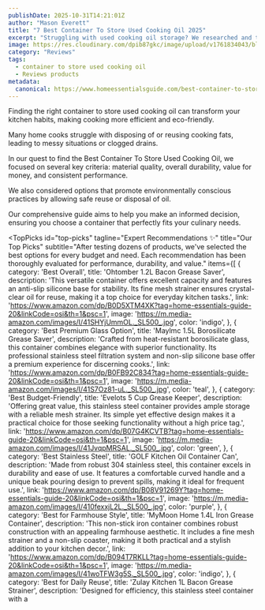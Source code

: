 ```yaml
---
publishDate: 2025-10-31T14:21:01Z
author: "Mason Everett"
title: "7 Best Container To Store Used Cooking Oil 2025"
excerpt: "Struggling with used cooking oil storage? We researched and tested top containers to help you find the perfect eco-friendly solution for a cleaner kitchen."
image: https://res.cloudinary.com/dpib87gkc/image/upload/v1761834043/blog_image_1761834042_iowofh.webp
category: "Reviews"
tags:
  - container to store used cooking oil
  - Reviews products
metadata:
  canonical: https://www.homeessentialsguide.com/best-container-to-store-used-cooking-oil
---
```



<p>Finding the right container to store used cooking oil can transform your kitchen habits, making cooking more efficient and eco-friendly.</p>
<p>Many home cooks struggle with disposing of or reusing cooking fats, leading to messy situations or clogged drains.</p>
<p>In our quest to find the Best Container To Store Used Cooking Oil, we focused on several key criteria: material quality, overall durability, value for money, and consistent performance.</p>
<p>We also considered options that promote environmentally conscious practices by allowing safe reuse or disposal of oil.</p>
<p>Our comprehensive guide aims to help you make an informed decision, ensuring you choose a container that perfectly fits your culinary needs.</p>

<TopPicks
  id="top-picks"
  tagline="Expert Recommendations ✨"
  title="Our Top Picks"
  subtitle="After testing dozens of products, we've selected the best options for every budget and need. Each recommendation has been thoroughly evaluated for performance, durability, and value."
  items={[
    {
      category: 'Best Overall',
      title: 'Ohtomber 1.2L Bacon Grease Saver',
      description: 'This versatile container offers excellent capacity and features an anti-slip silicone base for stability. Its fine mesh strainer ensures crystal-clear oil for reuse, making it a top choice for everyday kitchen tasks.',
      link: 'https://www.amazon.com/dp/B0D5XTM4XK?tag=home-essentials-guide-20&linkCode=osi&th=1&psc=1',
      image: 'https://m.media-amazon.com/images/I/41SHYjUmmOL._SL500_.jpg',
      color: 'indigo',
    },
    {
      category: 'Best Premium Glass Option',
      title: 'Maylmc 1.5L Borosilicate Grease Saver',
      description: 'Crafted from heat-resistant borosilicate glass, this container combines elegance with superior functionality. Its professional stainless steel filtration system and non-slip silicone base offer a premium experience for discerning cooks.',
      link: 'https://www.amazon.com/dp/B0FB92C834?tag=home-essentials-guide-20&linkCode=osi&th=1&psc=1',
      image: 'https://m.media-amazon.com/images/I/41S7Oz81-uL._SL500_.jpg',
      color: 'teal',
    },
    {
      category: 'Best Budget-Friendly',
      title: 'Evelots 5 Cup Grease Keeper',
      description: 'Offering great value, this stainless steel container provides ample storage with a reliable mesh strainer. Its simple yet effective design makes it a practical choice for those seeking functionality without a high price tag.',
      link: 'https://www.amazon.com/dp/B07G4KCVTB?tag=home-essentials-guide-20&linkCode=osi&th=1&psc=1',
      image: 'https://m.media-amazon.com/images/I/41JvqpMRSAL._SL500_.jpg',
      color: 'green',
    },
    {
      category: 'Best Stainless Steel',
      title: 'GOLF Kitchen Oil Container Can',
      description: 'Made from robust 304 stainless steel, this container excels in durability and ease of use. It features a comfortable curved handle and a unique beak pouring design to prevent spills, making it ideal for frequent use.',
      link: 'https://www.amazon.com/dp/B08V91269Y?tag=home-essentials-guide-20&linkCode=osi&th=1&psc=1',
      image: 'https://m.media-amazon.com/images/I/410fexxjL2L._SL500_.jpg',
      color: 'purple',
    },
    {
      category: 'Best for Farmhouse Style',
      title: 'MyMoon Home 1.4L Iron Grease Container',
      description: 'This non-stick iron container combines robust construction with an appealing farmhouse aesthetic. It includes a fine mesh strainer and a non-slip coaster, making it both practical and a stylish addition to your kitchen decor.',
      link: 'https://www.amazon.com/dp/B094T7RKLL?tag=home-essentials-guide-20&linkCode=osi&th=1&psc=1',
      image: 'https://m.media-amazon.com/images/I/41woTFW3g5S._SL500_.jpg',
      color: 'indigo',
    },
    {
      category: 'Best for Daily Reuse',
      title: 'Zulay Kitchen 1L Bacon Grease Strainer',
      description: 'Designed for efficiency, this stainless steel container with a